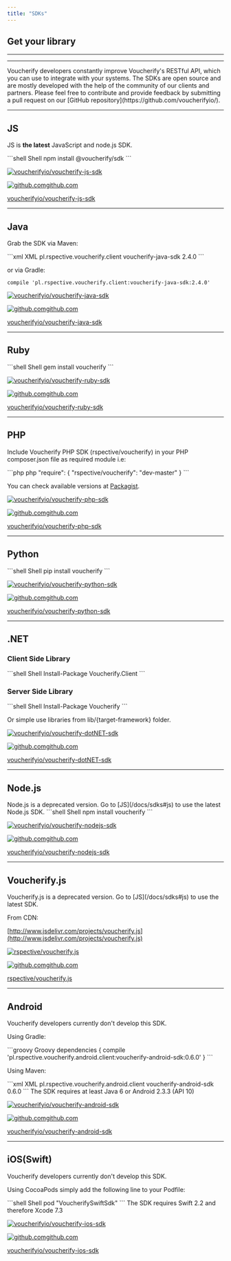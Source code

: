 ```yaml
---
title: "SDKs"
---
```


## Get your library

***

[](https://github.com/rspective/voucherify-php-sdk)

[](https://github.com/voucherifyio/voucherify-js-sdk)

[](https://github.com/rspective/voucherify-ruby-sdk)

[](https://github.com/rspective/voucherify-java-sdk)

[](https://github.com/voucherifyio/voucherify-dotNET-sdk)

[](https://github.com/voucherifyio/voucherify-python-sdk)

***

<Note>
  Voucherify developers constantly improve Voucherify's RESTful API, which you can use to integrate with your systems. The SDKs are open source and are mostly developed with the help of the community of our clients and partners. Please feel free to contribute and provide feedback by submitting a pull request on our [GitHub repository](https://github.com/voucherifyio/).
</Note>

***

## JS

JS is **the latest** JavaScript and node.js SDK.

<CodeGroup>
  ```shell Shell
  npm install @voucherify/sdk
  ```
</CodeGroup>

[![voucherifyio/voucherify-js-sdk](/images/docs/c2ab0e666480a54ee4fbb8d4486542059e8750fbe31dbdecbdc2b1a7930fb95c/voucherifyio/voucherify-js-sdk)](https://github.com/voucherifyio/voucherify-js-sdk)

[![github.com](/images/docs/favicon.ico)github.com](https://github.com/voucherifyio/voucherify-js-sdk)

[voucherifyio/voucherify-js-sdk](https://github.com/voucherifyio/voucherify-js-sdk)

***

## Java

Grab the SDK via Maven:

<CodeGroup>
  ```xml XML
  <dependency>
    <groupId>pl.rspective.voucherify.client</groupId>
    <artifactId>voucherify-java-sdk</artifactId>
    <version>2.4.0</version>
  </dependency>
  ```
</CodeGroup>

or via Gradle:

`compile 'pl.rspective.voucherify.client:voucherify-java-sdk:2.4.0'`

[![voucherifyio/voucherify-java-sdk](/images/docs/u/19346225)](https://github.com/voucherifyio/voucherify-java-sdk)

[![github.com](/images/docs/favicon.ico)github.com](https://github.com/voucherifyio/voucherify-java-sdk)

[voucherifyio/voucherify-java-sdk](https://github.com/voucherifyio/voucherify-java-sdk)

***

## Ruby

<CodeGroup>
  ```shell Shell
  gem install voucherify
  ```
</CodeGroup>

[![voucherifyio/voucherify-ruby-sdk](/images/docs/u/19346225)](https://github.com/voucherifyio/voucherify-ruby-sdk)

[![github.com](/images/docs/favicon.ico)github.com](https://github.com/voucherifyio/voucherify-ruby-sdk)

[voucherifyio/voucherify-ruby-sdk](https://github.com/voucherifyio/voucherify-ruby-sdk)

***

## PHP

Include Voucherify PHP SDK (rspective/voucherify) in your PHP composer.json file as required module i.e:

<CodeGroup>
  ```php php
  "require": {
      "rspective/voucherify": "dev-master"
  }
  ```
</CodeGroup>

You can check available versions at [Packagist](https://packagist.org/packages/rspective/voucherify).

[![voucherifyio/voucherify-php-sdk](/images/docs/u/19346225)](https://github.com/voucherifyio/voucherify-php-sdk)

[![github.com](/images/docs/favicon.ico)github.com](https://github.com/voucherifyio/voucherify-php-sdk)

[voucherifyio/voucherify-php-sdk](https://github.com/voucherifyio/voucherify-php-sdk)

***

## Python

<CodeGroup>
  ```shell Shell
  pip install voucherify
  ```
</CodeGroup>

[![voucherifyio/voucherify-python-sdk](/images/docs/u/19346225)](https://github.com/voucherifyio/voucherify-python-sdk)

[![github.com](/images/docs/favicon.ico)github.com](https://github.com/voucherifyio/voucherify-python-sdk)

[voucherifyio/voucherify-python-sdk](https://github.com/voucherifyio/voucherify-python-sdk)

***

## .NET

### Client Side Library

<CodeGroup>
  ```shell Shell
  Install-Package Voucherify.Client
  ```
</CodeGroup>

### Server Side Library

<CodeGroup>
  ```shell Shell
  Install-Package Voucherify
  ```
</CodeGroup>

Or simple use libraries from lib/\{target-framework} folder.

[![voucherifyio/voucherify-dotNET-sdk](/images/docs/u/19346225)](https://github.com/voucherifyio/voucherify-dotNET-sdk)

[![github.com](/images/docs/favicon.ico)github.com](https://github.com/voucherifyio/voucherify-dotNET-sdk)

[voucherifyio/voucherify-dotNET-sdk](https://github.com/voucherifyio/voucherify-dotNET-sdk)

***

## Node.js

<Warning>
  Node.js is a deprecated version. Go to [JS](/docs/sdks#js) to use the latest Node.js SDK.
</Warning>

<CodeGroup>
  ```shell Shell
  npm install voucherify
  ```
</CodeGroup>

[![voucherifyio/voucherify-nodejs-sdk](/images/docs/u/19346225)](https://github.com/voucherifyio/voucherify-nodejs-sdk)

[![github.com](/images/docs/favicon.ico)github.com](https://github.com/voucherifyio/voucherify-nodejs-sdk)

[voucherifyio/voucherify-nodejs-sdk](https://github.com/voucherifyio/voucherify-nodejs-sdk)

***

## Voucherify.js

<Warning>
  Voucherify.js is a deprecated version. Go to [JS](/docs/sdks#js) to use the latest SDK.
</Warning>

From CDN:

[http://www.jsdelivr.com/projects/voucherify.js](http://www.jsdelivr.com/projects/voucherify.js)

[![rspective/voucherify.js](/images/docs/u/3333318)](https://github.com/rspective/voucherify.js)

[![github.com](/images/docs/favicon.ico)github.com](https://github.com/rspective/voucherify.js)

[rspective/voucherify.js](https://github.com/rspective/voucherify.js)

***

## Android

<Warning>
  Voucherify developers currently don't develop this SDK.
</Warning>

Using Gradle:

<CodeGroup>
  ```groovy Groovy
  dependencies {
      compile 'pl.rspective.voucherify.android.client:voucherify-android-sdk:0.6.0'
  }
  ```
</CodeGroup>

Using Maven:

<CodeGroup>
  ```xml XML
  <dependency>
      <groupId>pl.rspective.voucherify.android.client</groupId>
      <artifactId>voucherify-android-sdk</artifactId>
      <version>0.6.0</version>
  </dependency>
  ```
</CodeGroup>

<Note>
  The SDK requires at least Java 6 or Android 2.3.3 (API 10)
</Note>

[![voucherifyio/voucherify-android-sdk](/images/docs/u/19346225)](https://github.com/voucherifyio/voucherify-android-sdk)

[![github.com](/images/docs/favicon.ico)github.com](https://github.com/voucherifyio/voucherify-android-sdk)

[voucherifyio/voucherify-android-sdk](https://github.com/voucherifyio/voucherify-android-sdk)

***

## iOS(Swift)

<Warning>
  Voucherify developers currently don't develop this SDK.
</Warning>

Using CocoaPods simply add the following line to your Podfile:

<CodeGroup>
  ```shell Shell
  pod "VoucherifySwiftSdk"
  ```
</CodeGroup>

<Note>
  The SDK requires Swift 2.2 and therefore Xcode 7.3
</Note>

[![voucherifyio/voucherify-ios-sdk](/images/docs/u/19346225)](https://github.com/voucherifyio/voucherify-ios-sdk)

[![github.com](/images/docs/favicon.ico)github.com](https://github.com/voucherifyio/voucherify-ios-sdk)

[voucherifyio/voucherify-ios-sdk](https://github.com/voucherifyio/voucherify-ios-sdk)